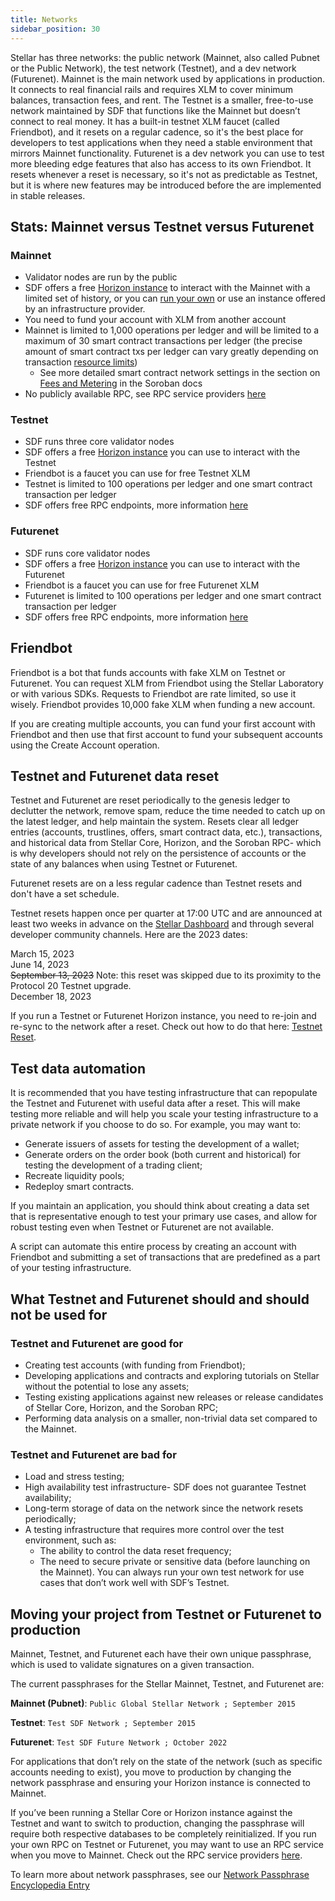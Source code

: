 ```yaml
---
title: Networks
sidebar_position: 30
---
```


Stellar has three networks: the public network (Mainnet, also called Pubnet or the Public Network), the test network (Testnet), and a dev network (Futurenet). Mainnet is the main network used by applications in production. It connects to real financial rails and requires XLM to cover minimum balances, transaction fees, and rent. The Testnet is a smaller, free-to-use network maintained by SDF that functions like the Mainnet but doesn’t connect to real money. It has a built-in testnet XLM faucet (called Friendbot), and it resets on a regular cadence, so it's the best place for developers to test applications when they need a stable environment that mirrors Mainnet functionality. Futurenet is a dev network you can use to test more bleeding edge features that also has access to its own Friendbot.  It resets whenever a reset is necessary, so it's not as predictable as Testnet, but it is where new features may be introduced before the are implemented in stable releases.

## Stats: Mainnet versus Testnet versus Futurenet

### Mainnet

- Validator nodes are run by the public
- SDF offers a free [Horizon instance](https://horizon.stellar.org/) to interact with the Mainnet with a limited set of history, or you can [run your own](https://developers.stellar.org/docs/run-api-server) or use an instance offered by an infrastructure provider.
- You need to fund your account with XLM from another account
- Mainnet is limited to 1,000 operations per ledger and will be limited to a maximum of 30 smart contract transactions per ledger (the precise amount of smart contract txs per ledger can vary greatly depending on transaction [resource limits](https://soroban.stellar.org/docs/fundamentals-and-concepts/fees-and-metering#resource-limits))
  - See more detailed smart contract network settings in the section on [Fees and Metering](https://soroban.stellar.org/docs/fundamentals-and-concepts/fees-and-metering) in the Soroban docs
- No publicly available RPC, see RPC service providers [here](https://soroban.stellar.org/docs/reference/rpc-list)

### Testnet

- SDF runs three core validator nodes
- SDF offers a free [Horizon instance](https://horizon-testnet.stellar.org/) you can use to interact with the Testnet
- Friendbot is a faucet you can use for free Testnet XLM
- Testnet is limited to 100 operations per ledger and one smart contract transaction per ledger
- SDF offers free RPC endpoints, more information [here](https://soroban.stellar.org/docs/reference/rpc-list#sdf-futurenet-and-testnet-only)

### Futurenet

- SDF runs core validator nodes
- SDF offers a free [Horizon instance](https://horizon-futurenet.stellar.org) you can use to interact with the Futurenet
- Friendbot is a faucet you can use for free Futurenet XLM
- Futurenet is limited to 100 operations per ledger and one smart contract transaction per ledger
- SDF offers free RPC endpoints, more information [here](https://soroban.stellar.org/docs/reference/rpc-list#sdf-futurenet-and-testnet-only)

## Friendbot

Friendbot is a bot that funds accounts with fake XLM on Testnet or Futurenet. You can request XLM from Friendbot using the Stellar Laboratory or with various SDKs. Requests to Friendbot are rate limited, so use it wisely. Friendbot provides 10,000 fake XLM when funding a new account.

If you are creating multiple accounts, you can fund your first account with Friendbot and then use that first account to fund your subsequent accounts using the Create Account operation.

## Testnet and Futurenet data reset

Testnet and Futurenet are reset periodically to the genesis ledger to declutter the network, remove spam, reduce the time needed to catch up on the latest ledger, and help maintain the system. Resets clear all ledger entries (accounts, trustlines, offers, smart contract data, etc.), transactions, and historical data from Stellar Core, Horizon, and the Soroban RPC- which is why developers should not rely on the persistence of accounts or the state of any balances when using Testnet or Futurenet.

Futurenet resets are on a less regular cadence than Testnet resets and don't have a set schedule.

Testnet resets happen once per quarter at 17:00 UTC and are announced at least two weeks in advance on the [Stellar Dashboard](http://dashboard.stellar.org/) and through several developer community channels. Here are the 2023 dates:

March 15, 2023  
June 14, 2023  
~~September 13, 2023~~ Note: this reset was skipped due to its proximity to the Protocol 20 Testnet upgrade.  
December 18, 2023

If you run a Testnet or Futurenet Horizon instance, you need to re-join and re-sync to the network after a reset. Check out how to do that here: [Testnet Reset](https://github.com/stellar/packages/blob/master/docs/testnet-reset.md).

## Test data automation

It is recommended that you have testing infrastructure that can repopulate the Testnet and Futurenet with useful data after a reset. This will make testing more reliable and will help you scale your testing infrastructure to a private network if you choose to do so. For example, you may want to:

- Generate issuers of assets for testing the development of a wallet;
- Generate orders on the order book (both current and historical) for testing the development of a trading client;
- Recreate liquidity pools;
- Redeploy smart contracts.

If you maintain an application, you should think about creating a data set that is representative enough to test your primary use cases, and allow for robust testing even when Testnet or Futurenet are not available.

A script can automate this entire process by creating an account with Friendbot and submitting a set of transactions that are predefined as a part of your testing infrastructure.

## What Testnet and Futurenet should and should not be used for

### Testnet and Futurenet are good for

- Creating test accounts (with funding from Friendbot);
- Developing applications and contracts and exploring tutorials on Stellar without the potential to lose any assets;
- Testing existing applications against new releases or release candidates of Stellar Core, Horizon, and the Soroban RPC;
- Performing data analysis on a smaller, non-trivial data set compared to the Mainnet.

### Testnet and Futurenet are bad for

- Load and stress testing;
- High availability test infrastructure- SDF does not guarantee Testnet availability;
- Long-term storage of data on the network since the network resets periodically;
- A testing infrastructure that requires more control over the test environment, such as:
  - The ability to control the data reset frequency;
  - The need to secure private or sensitive data (before launching on the Mainnet). You can always run your own test network for use cases that don’t work well with SDF’s Testnet.

## Moving your project from Testnet or Futurenet to production

Mainnet, Testnet, and Futurenet each have their own unique passphrase, which is used to validate signatures on a given transaction.

The current passphrases for the Stellar Mainnet, Testnet, and Futurenet are:

**Mainnet (Pubnet)**: `Public Global Stellar Network ; September 2015`

**Testnet**: `Test SDF Network ; September 2015`

**Futurenet**: `Test SDF Future Network ; October 2022`

For applications that don’t rely on the state of the network (such as specific accounts needing to exist), you move to production by changing the network passphrase and ensuring your Horizon instance is connected to Mainnet.

If you’ve been running a Stellar Core or Horizon instance against the Testnet and want to switch to production, changing the passphrase will require both respective databases to be completely reinitialized. If you run your own RPC on Testnet or Futurenet, you may want to use an RPC service when you move to Mainnet. Check out the RPC service providers [here](https://soroban.stellar.org/docs/reference/rpc-list).

To learn more about network passphrases, see our [Network Passphrase Encyclopedia Entry](../encyclopedia/network-passphrases)
